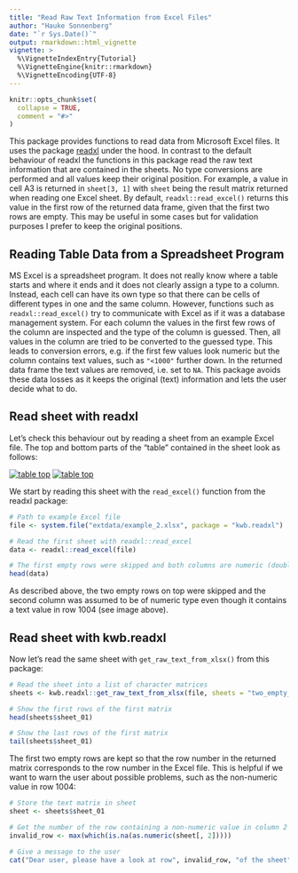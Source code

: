 ```yaml
---
title: "Read Raw Text Information from Excel Files"
author: "Hauke Sonnenberg"
date: "`r Sys.Date()`"
output: rmarkdown::html_vignette
vignette: >
  %\VignetteIndexEntry{Tutorial}
  %\VignetteEngine{knitr::rmarkdown}
  %\VignetteEncoding{UTF-8}
---
```


```r
knitr::opts_chunk$set(
  collapse = TRUE,
  comment = "#>"
)
```

This package provides functions to read data from Microsoft Excel files. It uses
the package [readxl](https://readxl.tidyverse.org/) under the hood. In contrast
to the default behaviour of readxl the functions in this package read the raw
text information that are contained in the sheets. No type conversions are
performed and all values keep their original position. For example, a value in
cell A3 is returned in `sheet[3, 1]` with `sheet` being the result matrix
returned when reading one Excel sheet. By default, `readxl::read_excel()`
returns this value in the first row of the returned data frame, given that the
first two rows are empty. This may be useful in some cases but for validation
purposes I prefer to keep the original positions.

## Reading Table Data from a Spreadsheet Program

MS Excel is a spreadsheet program. It does not really know where a table starts
and where it ends and it does not clearly assign a type to a column. Instead,
each cell can have its own type so that there can be cells of different types in
one and the same column. However, functions such as `readxl::read_excel()` try
to communicate with Excel as if it was a database management system. For each
column the values in the first few rows of the column are inspected and the type
of the column is guessed. Then, all values in the column are tried to be
converted to the guessed type. This leads to conversion errors, e.g. if the
first few values look numeric but the column contains text values, such as
`"<1000"` further down. In the returned data frame the text values are removed,
i.e. set to `NA`. This package avoids these data losses as it keeps the original
(text) information and lets the user decide what to do.

## Read sheet with readxl

Let's check this behaviour out by reading a sheet from an example Excel file.
The top and bottom parts of the "table" contained in the sheet look as follows:

[![table top](images/example_2_top.png)]()
[![table top](images/example_2_bottom.png)]()

We start by reading this sheet with the `read_excel()` function from the readxl
package:

```r
# Path to example Excel file
file <- system.file("extdata/example_2.xlsx", package = "kwb.readxl")

# Read the first sheet with readxl::read_excel
data <- readxl::read_excel(file)

# The first empty rows were skipped and both columns are numeric (double)
head(data)
```

As described above, the two empty rows on top were skipped and the second
column was assumed to be of numeric type even though it contains a text value
in row 1004 (see image above).

## Read sheet with kwb.readxl

Now let's read the same sheet with `get_raw_text_from_xlsx()` from this package:

```r
# Read the sheet into a list of character matrices
sheets <- kwb.readxl::get_raw_text_from_xlsx(file, sheets = "two_empty_rows")

# Show the first rows of the first matrix
head(sheets$sheet_01)

# Show the last rows of the first matrix
tail(sheets$sheet_01)
```

The first two empty rows are kept so that the row number in the returned matrix
corresponds to the row number in the Excel file. This is helpful if we want to
warn the user about possible problems, such as the non-numeric value in row
1004:

```r
# Store the text matrix in sheet
sheet <- sheets$sheet_01

# Get the number of the row containing a non-numeric value in column 2 
invalid_row <- max(which(is.na(as.numeric(sheet[, 2]))))

# Give a message to the user
cat("Dear user, please have a look at row", invalid_row, "of the sheet")
```
